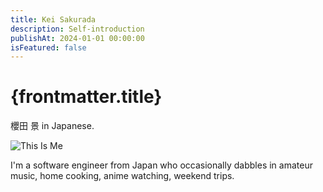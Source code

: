 ```yaml
---
title: Kei Sakurada
description: Self-introduction
publishAt: 2024-01-01 00:00:00
isFeatured: false
---
```


<div class="p-10 prose">

# {frontmatter.title}

櫻田 景 in Japanese.

![This Is Me](/me.png "This Is Me")

I'm a software engineer from Japan who occasionally dabbles in amateur music, home cooking, anime watching, weekend trips.
</div>
